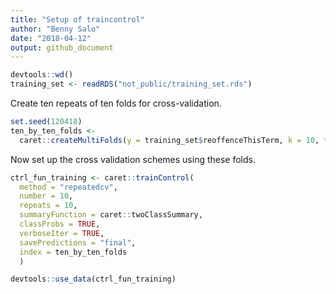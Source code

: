 ```yaml
---
title: "Setup of traincontrol"
author: "Benny Salo"
date: "2018-04-12"
output: github_document
---
```




```r
devtools::wd()
training_set <- readRDS("not_public/training_set.rds")
```

Create ten repeats of ten folds for cross-validation.

```r
set.seed(120418)
ten_by_ten_folds <- 
  caret::createMultiFolds(y = training_set$reoffenceThisTerm, k = 10, times = 10)
```


Now set up the cross validation schemes using these folds. 


```r

ctrl_fun_training <- caret::trainControl(
  method = "repeatedcv",
  number = 10,
  repeats = 10,
  summaryFunction = caret::twoClassSummary,
  classProbs = TRUE,
  verboseIter = TRUE,
  savePredictions = "final",
  index = ten_by_ten_folds
  )

devtools::use_data(ctrl_fun_training)
```
